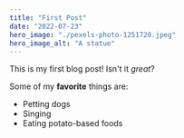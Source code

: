 ```yaml
---
title: "First Post"
date: "2022-07-23"
hero_image: "./pexels-photo-1251720.jpeg"
hero_image_alt: "A statue"
---
```


This is my first blog post! Isn't it *great*?

Some of my **favorite** things are:

* Petting dogs
* Singing
* Eating potato-based foods